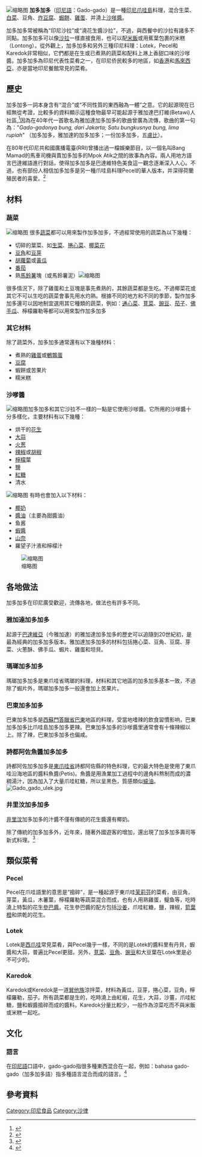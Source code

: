 [[File:一份加多加多.jpg|缩略图]]
'''加多加多'''（[[印尼語|印尼語]]：Gado-gado）是一種[[印度尼西亚|印尼]][[爪哇岛|爪哇島]]料理，混合生菜、[[白菜|白菜]]、豆角、[[豆腐|炸豆腐]]、[[蝦餅|蝦餅]]、[[雞蛋|雞蛋]]、并澆上[[沙嗲酱_(东南亚)|沙嗲醬]]。

加多加多常被稱為“印尼沙拉”或“澆花生醬沙拉”，不過，與西餐中的沙拉有諸多不同點。加多加多可以像[[沙拉|沙拉]]一樣直接食用，也可以配[[米飯|米飯]]或用蕉葉包裹的米糕（Lontong）。從外觀上，加多加多和另外三種印尼料理：Lotek，Pecel和Karedok非常相似，它們都是在生或已煮熟的蔬菜和配料上淋上香甜口味的沙嗲醬。加多加多為印尼代表性菜肴之一，在印尼侨民較多的地區，如[[香港|香港]]和[[马来西亚|馬來西亞]]，亦是當地印尼餐館常見的菜肴。

==歷史==
加多加多一詞本身含有“混合”或“不同性質的東西融為一體”之意。它的起源現在已經無從考證，比較多的資料顯示這種食物最早可能起源于雅加達巴打維(Betawi)人社區,<ref>{{Cite web|url=http://www.indonesiakaya.com/kanal/detail/gado-gado-salad-segar-dengan-siraman-saus-kacang-khas-betawi|title=Gado-Gado, Salad Segar dengan Siraman Saus Kacang khas Betawi|accessdate=2016-07-15|work=www.indonesiakaya.com|archive-date=2016-07-16|archive-url=https://web.archive.org/web/20160716153255/http://www.indonesiakaya.com/kanal/detail/gado-gado-salad-segar-dengan-siraman-saus-kacang-khas-betawi|dead-url=no}}</ref>因為在40年代一首歌名為雅加達加多加多的歌曲曾廣為流傳，歌曲的第一句為："''Gado-gadonya bung, dari Jakarta; Satu bungkusnya bung, lima rupiah''" （加多加多，雅加達的加多加多；一份加多加多，五[[印尼盧比|盧比]]）。

在80年代印尼共和國廣播電臺(RRI)曾播出過一檔娛樂節目，以一個名叫Bang Mamad的馬車司機與賣加多加多的Mpok Atik之間的故事為內容。兩人用地方語言巴達維語進行對話，使得加多加多是巴達維特色美食這一觀念逐漸深入人心。不過，也有部份人相信加多加多是另一種爪哇島料理Pecel的華人版本，并深得荷蘭殖民者的喜愛。<ref>{{Cite web|url=http://www.sarihusada.co.id/Nutrisi-Untuk-Bangsa/Aktivitas/Jelajah-Gizi/Gado-Gado-Carte-Du-Jour-Indonesia-Yang-Mendunia|title=Gado-Gado, Carte Du Jour Indonesia Yang Mendunia|accessdate=2016-07-16|work=Nutrisi Untuk Bangsa|archive-date=2016-08-15|archive-url=https://web.archive.org/web/20160815191811/http://www.sarihusada.co.id/Nutrisi-Untuk-Bangsa/Aktivitas/Jelajah-Gizi/Gado-Gado-Carte-Du-Jour-Indonesia-Yang-Mendunia|dead-url=no}}</ref>

==材料==

=== 蔬菜 ===
[[File:Gadogadodenganbayam.jpg|缩略图]]
很多[[蔬菜|蔬菜]]都可以用來製作加多加多，不過經常使用的蔬菜為以下幾種：
*切碎的葉菜、如[[莴苣|生菜]]、[[捲心菜|捲心菜]]、[[花椰菜|椰菜花]]
* [[豆角|豆角]]和[[豆芽|豆芽]]
* [[胡萝卜|胡蘿蔔]]或[[黄瓜|黃瓜]]
* [[番茄|番茄]]
* 熟[[馬鈴薯|馬鈴薯]]塊（或馬鈴薯泥）[[File:加多加多.jpg|缩略图]]
很多情況下，除了雞蛋和土豆塊是事先煮熟的，其餘蔬菜都是生吃。不過椰菜花或其它不可以生吃的蔬菜會事先用水灼熟。根據不同的地方和不同的季節，製作加多加多還可以因地制宜選用其它種類的蔬菜，例如：[[蕹菜|通心菜]]、[[苋属|莧菜]]、[[豌豆|豌豆]]、[[茄|茄子]]、[[佛手瓜|佛手瓜]]、檸檬羅勒等都可以用來製作加多加多

=== 其它材料 ===
除了蔬菜外，加多加多通常還有以下幾種材料：
* 煮熟的[[雞蛋|雞蛋]]或[[鹌鹑蛋|鵪鶉蛋]]
* [[豆腐|豆腐]]
* 蝦餅或苦果片
* 糯米糕

=== 沙嗲醬 ===
[[File:Lontonguntukgadogado.jpg|缩略图]]加多加多和其它沙拉不一樣的一點是它使用沙嗲醬。它所用的沙嗲醬十分多樣化，主要材料有以下幾種：
* 烘干的[[花生|花生]]
* [[蒜|大蒜]]
* [[火葱|火葱]]
* [[辣椒|辣椒]]或[[黑胡椒|胡椒]]
* [[柠檬|檸檬]]葉
* [[盐|鹽]]
* [[紅糖|紅糖]]
* 清水
[[File:Gadogado2.jpg|缩略图]]
有時也會加入以下材料：
* [[椰浆|椰奶]]
* [[酱油|醬油]]（主要為甜醬油）
* 鱼酱
* [[蝦醬|蝦醬]]
* [[薑花|山奈]]
* 羅望子汁液和檸檬汁
[[File:SambalKacang.jpg|缩略图]]
==各地做法==
加多加多在印尼廣受歡迎，流傳各地，做法也有許多不同。

=== 雅加達加多加多 ===
起源于[[巴達維亞城|巴達維亞]]（今雅加達）的雅加達加多加多的歷史可以追隨到20世紀初，是最為經典的加多加多版本。雅加達加多加多的材料包括捲心菜、豆角、豆腐、芽菜、火蔥酥、佛手瓜、蝦片、雞蛋和坦貝。

=== 瑪瑯加多加多 ===
瑪瑯加多加多是東爪哇省瑪瑯的料理，材料和其它地區的加多加多基本一致，不過除了蝦片外，瑪瑯加多加多一般還會加上苦果片。

=== 巴東加多加多 ===
巴東加多加多是[[西苏门答腊省|西蘇門答臘省]][[巴東_(西蘇門答臘省)|巴東]]地區的料理，受當地嗜辣的飲食習慣影响，巴東加多加多比爪哇島加多加多更辣。巴東加多加多的沙嗲醬里通常會有十條辣椒以上。除了辣，巴東加多加多也偏咸。

=== 詩都阿佐魚醬加多加多 ===
詩都阿佐加多加多是[[东爪哇省|東爪哇省]]詩都阿佐縣的特色料理，它的最大特色是使用了東爪哇沿海地區的醬料魚醬(Petis)。魚醬是用漁業加工過程中的邊角料熬制而成的濃稠湯汁，因為加入了大量爪哇紅糖，所以呈黑色，質感類似[[蠔油|蠔油]]。[[File:Gado_gado_ulek.jpg|thumb]]
=== 井里汶加多加多 ===
[[井里汶|井里汶]]加多加多的汁醬不僅有傳統的花生醬還有椰奶。

除了傳統的加多加多外，近年來，隨著外國遊客的增加，還出現了加多加多壽司等新式料理。<ref>{{Cite web|url=http://media.ukmmarket.co.id/jenis-gado-gado-di-indonesia/|title=Rekomendasi Kuliner: 4 Jenis Gado-Gado di Indonesia|accessdate=2016-07-16|date=2016-03-10|language=en-US|archive-date=2016-08-07|archive-url=https://web.archive.org/web/20160807015400/http://media.ukmmarket.co.id/jenis-gado-gado-di-indonesia/|dead-url=yes}}</ref>

==類似菜肴==

=== Pecel ===
Pecel在爪哇語里的意思是“搗碎”，是一種起源于東爪哇[[茉莉芬|茉莉芬]]的菜肴，由豆角，芽菜，黃瓜，木薯葉，檸檬羅勒等蔬菜混合而成，也有人用熟雞蛋，鳀鱼等，吃時澆上特製的花生[[參巴醬|參巴醬]]。花生參巴醬的配方包括[[山柰|沙姜]]，爪哇紅糖，鹽，辣椒，[[箭叶橙|箭葉橙]]和烘乾的花生。

=== Lotek ===
Lotek是[[西爪哇省|西爪哇]]常見菜肴，與Pecel幾乎一樣，不同的是Lotek的醬料里有丹貝，蝦醬和大蒜，普遍比Pecel更甜。另外，[[莧菜|莧菜]]、[[豆角|豆角]]、[[豌豆|豌豆]]和大豆葉在Lotek里是必不可少的。

=== Karedok ===
Karedok或Keredok是一道[[巽他族|巽他族]]涼拌菜，材料為黃瓜，豆芽，捲心菜，豆角，檸檬羅勒，茄子。所有蔬菜都是生的，吃時澆上由紅椒，花生，大蒜，沙薑，爪哇紅糖，鹽和蝦醬搗碎而成的醬料。Karedok分量比較少，一般作為涼菜吃而不與米飯或米糕一起吃。

==文化==

=== 語言 ===
在[[印尼语|印尼語]]口語中，gado-gado指很多種東西混合在一起，例如：bahasa gado-gado（加多加多語）指多種語言混合而成的語言。<ref>{{Cite book|url=https://books.google.com/books?id=MymInnEYR5kC|title=Kamus Gaul Percakapan Bahasa Inggris Indonesia-Inggris|last=Priyasudiarja|first=Yusup|date=2010-01-01|publisher=PT Mizan Publika|isbn=9789791284738|language=id}}</ref>

==參考資料==
{{Reflist|3}}
[[Category:印尼食品|Category:印尼食品]]
[[Category:沙律|Category:沙律]]